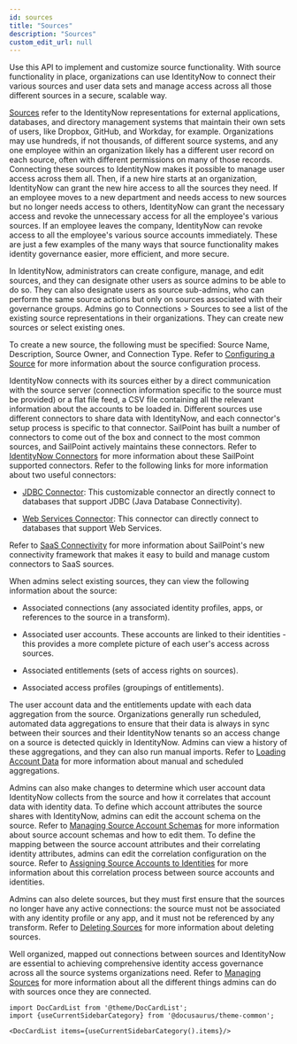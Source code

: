```yaml
---
id: sources
title: "Sources"
description: "Sources"
custom_edit_url: null
---
```




Use this API to implement and customize source functionality. 
With source functionality in place, organizations can use IdentityNow to connect their various sources and user data sets and manage access across all those different sources in a secure, scalable way. 

[Sources](https://documentation.sailpoint.com/saas/help/sources/managing_sources.html) refer to the IdentityNow representations for external applications, databases, and directory management systems that maintain their own sets of users, like Dropbox, GitHub, and Workday, for example.
Organizations may use hundreds, if not thousands, of different source systems, and any one employee within an organization likely has a different user record on each source, often with different permissions on many of those records. 
Connecting these sources to IdentityNow makes it possible to manage user access across them all.
Then, if a new hire starts at an organization, IdentityNow can grant the new hire access to all the sources they need.
If an employee moves to a new department and needs access to new sources but no longer needs access to others, IdentityNow can grant the necessary access and revoke the unnecessary access for all the employee's various sources. 
If an employee leaves the company, IdentityNow can revoke access to all the employee's various source accounts immediately. 
These are just a few examples of the many ways that source functionality makes identity governance easier, more efficient, and more secure. 

In IdentityNow, administrators can create configure, manage, and edit sources, and they can designate other users as source admins to be able to do so.
They can also designate users as source sub-admins, who can perform the same source actions but only on sources associated with their governance groups.
Admins go to Connections > Sources to see a list of the existing source representations in their organizations. 
They can create new sources or select existing ones. 

To create a new source, the following must be specified: Source Name, Description, Source Owner, and Connection Type.
Refer to [Configuring a Source](https://documentation.sailpoint.com/saas/help/accounts/loading_data.html#configuring-a-source) for more information about the source configuration process. 

IdentityNow connects with its sources either by a direct communication with the source server (connection information specific to the source must be provided) or a flat file feed, a CSV file containing all the relevant information about the accounts to be loaded in.
Different sources use different connectors to share data with IdentityNow, and each connector's setup process is specific to that connector. 
SailPoint has built a number of connectors to come out of the box and connect to the most common sources, and SailPoint actively maintains these connectors.
Refer to [IdentityNow Connectors](https://documentation.sailpoint.com/connectors/identitynow/landingpages/help/landingpages/identitynow_connectivity_landing.html) for more information about these SailPoint supported connectors. 
Refer to the following links for more information about two useful connectors: 

- [JDBC Connector](https://documentation.sailpoint.com/connectors/jdbc/help/integrating_jdbc/introduction.html): This customizable connector an directly connect to databases that support JDBC (Java Database Connectivity).

- [Web Services Connector](https://documentation.sailpoint.com/connectors/webservices/help/integrating_webservices/introduction.html): This connector can directly connect to databases that support Web Services. 

Refer to [SaaS Connectivity](https://developer.sailpoint.com/idn/docs/saas-connectivity) for more information about SailPoint's new connectivity framework that makes it easy to build and manage custom connectors to SaaS sources. 

When admins select existing sources, they can view the following information about the source:

- Associated connections (any associated identity profiles, apps, or references to the source in a transform).

- Associated user accounts. These accounts are linked to their identities - this provides a more complete picture of each user's access across sources.

- Associated entitlements (sets of access rights on sources).

- Associated access profiles (groupings of entitlements). 

The user account data and the entitlements update with each data aggregation from the source. 
Organizations generally run scheduled, automated data aggregations to ensure that their data is always in sync between their sources and their IdentityNow tenants so an access change on a source is detected quickly in IdentityNow.
Admins can view a history of these aggregations, and they can also run manual imports. 
Refer to [Loading Account Data](https://documentation.sailpoint.com/saas/help/accounts/loading_data.html) for more information about manual and scheduled aggregations. 

Admins can also make changes to determine which user account data IdentityNow collects from the source and how it correlates that account data with identity data. 
To define which account attributes the source shares with IdentityNow, admins can edit the account schema on the source.
Refer to [Managing Source Account Schemas](https://documentation.sailpoint.com/saas/help/accounts/schema.html) for more information about source account schemas and how to edit them. 
To define the mapping between the source account attributes and their correlating identity attributes, admins can edit the correlation configuration on the source. 
Refer to [Assigning Source Accounts to Identities](https://documentation.sailpoint.com/saas/help/accounts/correlation.html) for more information about this correlation process between source accounts and identities.

Admins can also delete sources, but they must first ensure that the sources no longer have any active connections: the source must not be associated with any identity profile or any app, and it must not be referenced by any transform.
Refer to [Deleting Sources](https://documentation.sailpoint.com/saas/help/sources/managing_sources.html#deleting-sources) for more information about deleting sources. 

Well organized, mapped out connections between sources and IdentityNow are essential to achieving comprehensive identity access governance across all the source systems organizations need. 
Refer to [Managing Sources](https://documentation.sailpoint.com/saas/help/sources/managing_sources.html) for more information about all the different things admins can do with sources once they are connected.




```mdx-code-block
import DocCardList from '@theme/DocCardList';
import {useCurrentSidebarCategory} from '@docusaurus/theme-common';

<DocCardList items={useCurrentSidebarCategory().items}/>
```
      